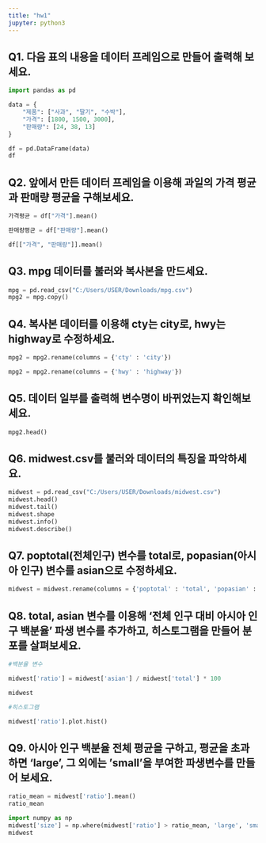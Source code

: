 ```yaml
---
title: "hw1"
jupyter: python3
---
```


## Q1. 다음 표의 내용을 데이터 프레임으로 만들어 출력해 보세요.

```python
import pandas as pd

data = {
    "제품": ["사과", "딸기", "수박"],
    "가격": [1800, 1500, 3000],
    "판매량": [24, 38, 13]
}

df = pd.DataFrame(data)
df
```

## Q2. 앞에서 만든 데이터 프레임을 이용해 과일의 가격 평균과 판매량 평균을 구해보세요.

```python

가격평균 = df["가격"].mean()

판매량평균 = df["판매량"].mean()

df[["가격", "판매량"]].mean()

```

## Q3. mpg 데이터를 불러와 복사본을 만드세요.

```python

mpg = pd.read_csv("C:/Users/USER/Downloads/mpg.csv")
mpg2 = mpg.copy()

```

## Q4. 복사본 데이터를 이용해 cty는 city로, hwy는 highway로 수정하세요.

```python

mpg2 = mpg2.rename(columns = {'cty' : 'city'})

mpg2 = mpg2.rename(columns = {'hwy' : 'highway'})

```

## Q5. 데이터 일부를 출력해 변수명이 바뀌었는지 확인해보세요.

```python

mpg2.head()

```

## Q6. midwest.csv를 불러와 데이터의 특징을 파악하세요.

```python

midwest = pd.read_csv("C:/Users/USER/Downloads/midwest.csv")
midwest.head()
midwest.tail()
midwest.shape
midwest.info()
midwest.describe()

```

## Q7. poptotal(전체인구) 변수를 total로, popasian(아시아 인구) 변수를 asian으로 수정하세요.

```python

midwest = midwest.rename(columns = {'poptotal' : 'total', 'popasian' : 'asian'})

```

## Q8. total, asian 변수를 이용해 '전체 인구 대비 아시아 인구 백분율' 파생 변수를 추가하고, 히스토그램을 만들어 분포를 살펴보세요.

```python

#백분율 변수

midwest['ratio'] = midwest['asian'] / midwest['total'] * 100

midwest

#히스토그램

midwest['ratio'].plot.hist()

```

## Q9. 아시아 인구 백분율 전체 평균을 구하고, 평균을 초과하면 'large', 그 외에는 'small'을 부여한 파생변수를 만들어 보세요.

```python

ratio_mean = midwest['ratio'].mean()
ratio_mean

```

```python

import numpy as np
midwest['size'] = np.where(midwest['ratio'] > ratio_mean, 'large', 'small')
midwest

```
